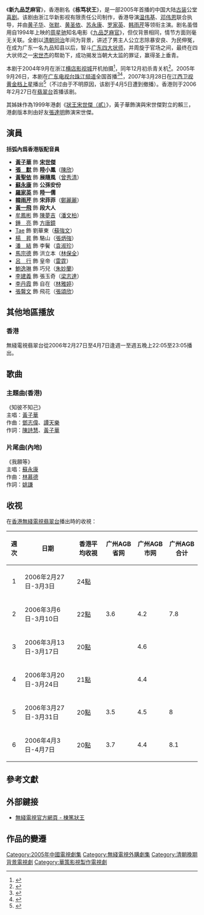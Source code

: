 {{電視節目信息框
| 名稱      = 新九品芝麻官
| 英文名稱  = 
| 圖片      = Hail the Judge.jpg
| 圖說      = 电视剧海报
| 類型      = [[喜剧|喜剧]] - [[古装剧|古装]]、公堂、爱情
| 格式      = [[电视连续剧|电视连续剧]]
| 編劇      = 郭贤
| 導演      = [[温伟基|温伟基]]、[[邓伟恩|邓伟恩]]
| 助理導演  = 郭承业、孙明燕、王忠明、胡萍
| 主演      = [[黄子华|黄子华]]、[[张默|张默]]、[[黄圣依|黄圣依]]、<br />[[苏永康|苏永康]]、[[罗家英|罗家英]]、[[韩雨芹|韩雨芹]]
| 配音      = 田波、马海燕、张震、金永钢、陆揆、纪元
| 國家      = {{中国大陆}}
| 語言      = [[普通话|普通话]]／[[粤语|粤语]]
| 集數      = 原版35集
| 片頭曲    = 官道（大陆）<br />知彼不知己（香港）
| 作曲      = 李斌／邓志伟、谭天乐
| 作詞      = 赵刚／[[陈诗慧|陈诗慧]]、黄子华
| 演唱      = [[尹相杰|尹相杰]]／[[黄子华|黄子华]]
| 片尾曲    = 我愿等（又名燃爱，大陆）
| 作曲2     = [[林慕德|林慕德]]
| 作詞2     = [[姚谦|姚谦]]
| 演唱2     = [[苏永康|苏永康]]
| 製作年份  = 2004年
| 製片人    = 赵依芳
| 出品人    = 楼忠福、程蔚东
| 監製      = 杨鸿
| 執行製作  = 朱红梅
| 剪輯      = 谭杰良
| 外景      = {{CHN}}[[横店影视城|横店影视城]]
| 攝影      = 沈文龙、郭锦华、徐公启
| 製作公司  = 浙江华新影视
| 頻道      = [[广东电视台珠江频道|广东珠江频道]]
| 播出國家  = {{中国大陆}}
| 開始      = {{Start date|2005|9|26}}
| 結束      = 
| 頻道1     = [[翡翠台|翡翠台]]
| 播出國家1 = {{HKG}}
| 集數1     = 30集
| 開始1     = {{Start date|2006|2|27}}
| 結束1     = {{End date|2006|4|7}}
| 相關節目  = [[九品芝麻官|九品芝麻官]]<br>[[棟篤神探|棟篤神探]]
| 中國大陸名稱 = 新九品芝麻官
| 港澳名稱  = 棟篤狀王
}}

《'''新九品芝麻官'''》，香港剧名《'''栋笃状王'''》，是一部2005年首播的中国大陆[[古装剧|古装]]公堂[[喜剧|喜剧]]。该剧由浙江华新影视有限责任公司制作，香港导演[[温伟基|温伟基]]、[[邓伟恩|邓伟恩]]联合执导，并由[[黄子华|黄子华]]、[[张默|张默]]、[[黄圣依|黄圣依]]、[[苏永康|苏永康]]、[[罗家英|罗家英]]、[[韩雨芹|韩雨芹]]等领衔主演。剧名虽借用自1994年上映的[[周星驰|周星驰]]知名电影《[[九品芝麻官|九品芝麻官]]》，但仅背景相同，情节方面则毫无关联。全剧以[[清朝|清朝]][[同治|同治]]年间为背景，讲述了男主人公立志除暴安良、为民伸冤，在成为广东一名九品知县以后，智斗[[广东四大状师|广东四大状师]]，并周旋于官场之间，最终在四大状师之一[[宋士杰|宋世杰]]的帮助下，成功揭发当朝大太监的罪证，赢得圣上垂青。

本剧于2004年9月在浙江[[横店影视城|横店影视城]]开机拍摄<ref>{{cite news | title=张默挑战周星驰出演电视版《九品芝麻官》 | url=http://ent.sina.com.cn/2004-09-12/1033501790.html | newspaper=沈阳今报 | date=2004-09-12 | accessdate=2014-07-23 | archive-date=2014-07-29 | archive-url=https://web.archive.org/web/20140729003742/http://ent.sina.com.cn/2004-09-12/1033501790.html | dead-url=no }}</ref>，同年12月初杀青关机<ref>{{cite news | title=黄圣依张默打造《九品芝麻官》(图) | url=http://www.xiancn.com/gb/wbpaper/2004-12/04/content_410923.htm | newspaper=[[西安晚报|西安晚报]] | date=2004-12-04 | accessdate=2013-10-17 | archive-date=2013-10-17 | archive-url=https://web.archive.org/web/20131017114141/http://www.xiancn.com/gb/wbpaper/2004-12/04/content_410923.htm | dead-url=no }}</ref>。2005年9月26日，本剧在[[广东电视台珠江频道|广东电视台珠江频道]]全国首播<ref>{{cite news| title=栋笃神功+男女反串+无厘头 《新九品芝麻官》爆笑登陆珠江频道| url=http://nc.gdtv.cn/2005/0922/3145.shtml| newspaper=广东电视网| date=2005-09-22| deadurl=yes| archiveurl=https://web.archive.org/web/20140811021506/http://nc.gdtv.cn/2005/0922/3145.shtml| archivedate=2014-08-11}}</ref><ref>{{cite news | title=黄圣依“翻脸”成侠女 《新九品芝麻官》26日首播(组图) | url=http://ent.sina.com.cn/x/2005-09-23/1059849030.html | newspaper=[[新快报|新快报]] | date=2005-09-23 | accessdate=2013-10-17 | archive-date=2020-04-07 | archive-url=https://web.archive.org/web/20200407022648/http://ent.sina.com.cn/x/2005-09-23/1059849030.html | dead-url=no }}</ref>，2007年3月28日在[[江西卫视|江西卫视]][[黄金时段|黄金档]][[中国省级卫星电视频道|上星]]播出<ref>{{cite news | title=2007年3月28日电视节目表 | url=http://yule.sohu.com/s2007/20070327jmb/ | newspaper=[[搜狐娱乐|搜狐娱乐]] | date=2007-03-28 | accessdate=2014-07-27 | archive-date=2016-03-04 | archive-url=https://web.archive.org/web/20160304212740/http://yule.sohu.com/s2007/20070327jmb/ | dead-url=no }}</ref>（不过由于不明原因，该剧于4月5日遭到撤播）。香港则于2006年2月27日在[[翡翠台|翡翠台]]首播该剧。

其姊妹作為1999年港劇《[[狀王宋世傑（貳）|狀王宋世傑（貳）]]》，黃子華飾演與宋世傑對立的賴三，港劇版本則由好友[[張達明|張達明]]飾演宋世傑。

==演員==
'''括弧內爲香港版配音員'''
*'''[[黃子華|黃子華]]''' 飾 '''[[宋世傑|宋世傑]]'''
*'''[[張默|張　默]]''' 飾 '''陸小鳳'''（[[陳欣_(配音員)|陳欣]]）
*'''[[黃聖依|黃聖依]]''' 飾 '''展隨風'''（[[曾秀清|曾秀清]]）
*'''[[蘇永康|蘇永康]]''' 飾 '''公孫安份'''
*'''[[羅家英|羅家英]]''' 飾 '''陸一儒'''
*'''[[韓雨芹|韓雨芹]]''' 飾 '''宋菲菲'''（[[鄭麗麗|鄭麗麗]]）
*'''[[黃一飛|黃一飛]]''' 飾 '''段大人'''
*[[牟鳳彬|牟鳳彬]] 飾 [[陳夢吉|陳夢吉]]（[[潘文柏|潘文柏]]）
*[[鍾亮|鍾　亮]] 飾 [[方唐鏡|方唐鏡]]
*[[Tae|Tae]] 飾 劉華東（[[蘇強文|蘇強文]]）
*[[楊昇|楊　昇]] 飾 駱山（[[張炳強|張炳強]]）
*[[潘結|潘　結]] 飾 李鬢（[[袁淑珍|袁淑珍]]）
*[[馬宗德|馬宗德]] 飾 洪立本（[[林保全|林保全]]）
*[[呂行|呂　行]] 飾 皇帝（[[雷霆_(配音員)|雷霆]]）
*[[鮑逸琳|鮑逸琳]] 飾 巧兒（[[朱妙蘭|朱妙蘭]]）
*[[李建義|李建義]] 飾 張玉奇（[[梁志達|梁志達]]）
*[[李丹霞|李丹霞]] 飾 自在（[[林雅婷|林雅婷]]）
*[[張韾文|張韾文]] 飾 飛花（[[張頌欣|張頌欣]]）

==其他地區播放==
===香港===
無綫電視翡翠台從2006年2月27日至4月7日逢週一至週五晚上22:05至23:05播出。

==歌曲==
===主題曲(香港)===
《知彼不知己》<br/>主唱：[[黃子華|黃子華]]<br/>作曲：[[鄧志偉|鄧志偉]]、[[譚天樂|譚天樂]]<br/>作詞：[[陳詩慧|陳詩慧]]、[[黃子華|黃子華]]

===片尾曲(內地)===
《我願等》<br/>主唱：[[蘇永康|蘇永康]]<br/>作曲：[[林慕德|林慕德]]<br/>作詞：[[姚謙|姚謙]]

==收视==
在[[香港|香港]][[無綫電視|無綫電視]][[翡翠台|翡翠台]]播出時的收視：
{| class="wikitable"
!週次!!日期!!香港平均收視
!广州AGB省网
!广州AGB市网
!广州AGB合计
|-
|align=center|1||2006年2月27日-3月3日||24[[收視點|點]]
|
|
|
|-
|align=center|2||2006年3月6日-3月10日||22[[收視點|點]]
|3.6
|4.2
|7.8
|-
|align=center|3||2006年3月13日-3月17日||20[[收視點|點]]
|
|4.6
|
|-
|align=center|4||2006年3月20日-3月24日||21[[收視點|點]]
|
|4.4
|
|-
|align=center|5||2006年3月27日-3月31日||20[[收視點|點]]
|3.5
|4.5
|8
|-
|align=center|6||2006年4月3日-4月7日||20[[收視點|點]]
|3.7
|4.4
|8.1
|}

== 參考文獻 ==
{{reflist}}

== 外部鍵接 ==
* [https://web.archive.org/web/20060408195614/http://tvcity.tvb.com/drama/hail_the_judge/ 無綫電視官方網頁 - 棟篤狀王]

==作品的變遷==
{{電視節目的變遷|
電視台=[[香港無綫電視|香港無綫電視]][[翡翠台|翡翠台]]|
播放檔次=[[無綫劇集列表_(2006年)|星期一至五]] 22:00 - 23:00|
節目名稱=棟篤狀王<br>（2006.02.27 - 2006.04.07）|
上一節目=[[覆雨翻雲_(電視劇)|覆雨翻雲]]<br>（2006.01.31 - 2006.02.25）|
下一節目=[[潮爆大狀|潮爆大狀]]<br>（2006.02.27 - 2006.04.28）|
}}
{{DEFAULTSORT:XIN新}}
{{2005年中國大陸古裝/民初電視劇}}
[[Category:2005年中國電視劇集|Category:2005年中國電視劇集]]
[[Category:無綫電視外購劇集|Category:無綫電視外購劇集]]
[[Category:清朝晚期背景電視劇|Category:清朝晚期背景電視劇]]
[[Category:華策影視製作電視劇|Category:華策影視製作電視劇]]